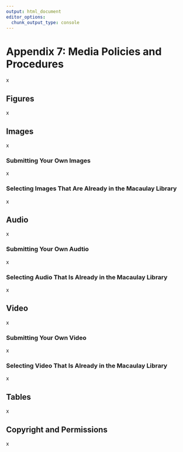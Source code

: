 ```yaml
---
output: html_document
editor_options: 
  chunk_output_type: console
---
```


# Appendix 7: Media Policies and Procedures {#sec-app7 .unnumbered}

x

## Figures {#sec-intro-figures}

x

## Images {#sec-intro-images}

x

### Submitting Your Own Images {#sec-intro-images-own}

x

### Selecting Images That Are Already in the Macaulay Library {#sec-intro-images-ML}

x

## Audio {#sec-intro-audio}

x

### Submitting Your Own Audtio {#sec-intro-audio-own}

x

### Selecting Audio That Is Already in the Macaulay Library {#sec-intro-audio-ML}

x

## Video {#sec-intro-video}

x

### Submitting Your Own Video {#sec-intro-video-own}

x

### Selecting Video That Is Already in the Macaulay Library {#sec-intro-video-ML}

x

## Tables {#sec-intro-tables}

x

## Copyright and Permissions {#sec-intro-copyright}

x